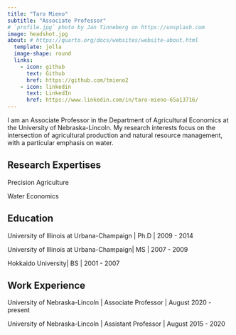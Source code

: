 ```yaml
---
title: "Taro Mieno"
subtitle: "Associate Professor"
# `profile.jpg` photo by Jan Tinneberg on https://unsplash.com
image: headshot.jpg
about: # https://quarto.org/docs/websites/website-about.html
  template: jolla
  image-shape: round
  links:
    - icon: github
      text: Github
      href: https://github.com/tmieno2
    - icon: linkedin
      text: LinkedIn
      href: https://www.linkedin.com/in/taro-mieno-65a13716/
---
```


I am an Associate Professor in the Department of Agricultural Economics at the University of Nebraska-Lincoln. My research interests focus on the intersection of agricultural production and natural resource management, with a particular emphasis on water.

## Research Expertises

Precision Agriculture

Water Economics

## Education

University of Illinois at Urbana-Champaign \| Ph.D \| 2009 - 2014

University of Illinois at Urbana-Champaign\| MS \| 2007 - 2009

Hokkaido University\| BS \| 2001 - 2007

## Work Experience

University of Nebraska-Lincoln \| Associate Professor \| August 2020 - present

University of Nebraska-Lincoln \| Assistant Professor \| August 2015 - 2020